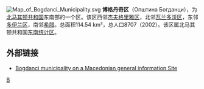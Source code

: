 [[File:Map_of_Bogdanci_Municipality.svg|right]]
'''博格丹奇区'''（Општина Богданци），为[[北马其顿共和国|北马其顿共和国]]东南部的一个区。该区西邻[[杰夫格里雅区|杰夫格里雅区]]，北邻[[瓦兰多沃区|瓦兰多沃区]]，东邻[[多伊兰区|多伊兰区]]，南邻[[希腊|希腊]]。总面积114.54 km²，总人口8707（2002）。该区属北马其顿共和国[[东南统计区|东南统计区]]。

==外部链接==
* [https://web.archive.org/web/20080327011857/http://www.makedonija.name/municipalities.php?page=bogdanci Bogdanci municipality on a Macedonian general information Site]

{{北馬其頓行政區劃}}

[[Category:北马其顿行政区划|B]]